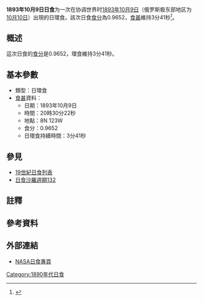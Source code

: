 {{Infobox Solar eclipse
| Year        = 1893
| Month       = 10
| Day         = 9
| Type        = 日環食
| Image       = SE1893Oct09A.gif
| Image size  = 200px
| Image intro = 1893年10月9日日環食路徑圖
  <!--   日食資料   -->
| Gamma       = 0.2866
| Mag         = 0.9652
| Saros       = [[日食沙羅週期132|132]]
| Saros total = 
| Saros seq   = 
  <!--     食甚     -->
| Duration    = 3分41秒
| Location    = 
| Coords      = 
| Width       = 130公里
  <!--   開始時間   -->
| Partial     = 
| Start type  = 
| Centre      = 
| Greatest    = 20:30:22
  <!--     倒數     -->
| hour        = 20
| minute      = 30
| second      = 22
| Duration_s  = 
}}
'''1893年10月9日日食'''为一次在协调世界时[[1893年|1893年]][[10月9日|10月9日]]（俄罗斯极东部地区为[[10月10日|10月10日]]）出現的日環食。該次日食[[食分|食分]]為0.9652，[[食甚|食甚]]維持3分41秒<ref name="nasa_catalog_list">{{cite web |url=http://eclipse.gsfc.nasa.gov/SEcat5/SE1801-1900.html |title=Catalog of Solar Eclipses: 1801 to 1900 |language=en |publisher=[[NASA|NASA]] |accessdate=2009-07-26 |archiveurl=https://web.archive.org/web/20150112204733/http://eclipse.gsfc.nasa.gov/SEcat5/SE1801-1900.html |archivedate=2015-01-12 |deadurl=no }}</ref>。

== 概述 ==
這次日食的[[食分|食分]]是0.9652，環食維持3分41秒。

== 基本參數 ==
{{NoteUTC}}
* 類型：日環食
*[[食甚|食甚]]資料：
** 日期：1893年10月9日
** 時間：20時30分22秒 
** 地點：8N 123W
** 食分：0.9652
** 日環食持續時間：3分41秒

== 參見 ==
{{日食主題}}
* [[19世紀日食列表|19世紀日食列表]]
* [[日食沙羅週期132|日食沙羅週期132]]

== 註釋 ==
{{NoteFoot}}

== 參考資料 ==
{{reflist}}

== 外部連結 ==
* [http://eclipse.gsfc.nasa.gov/solar.html NASA日食專頁]{{Wayback|url=http://eclipse.gsfc.nasa.gov/solar.html |date=20190108200537 }}{{en icon}}

{{日食}}

[[Category:1890年代日食|Category:1890年代日食]]


{{Eclipse-stub}}